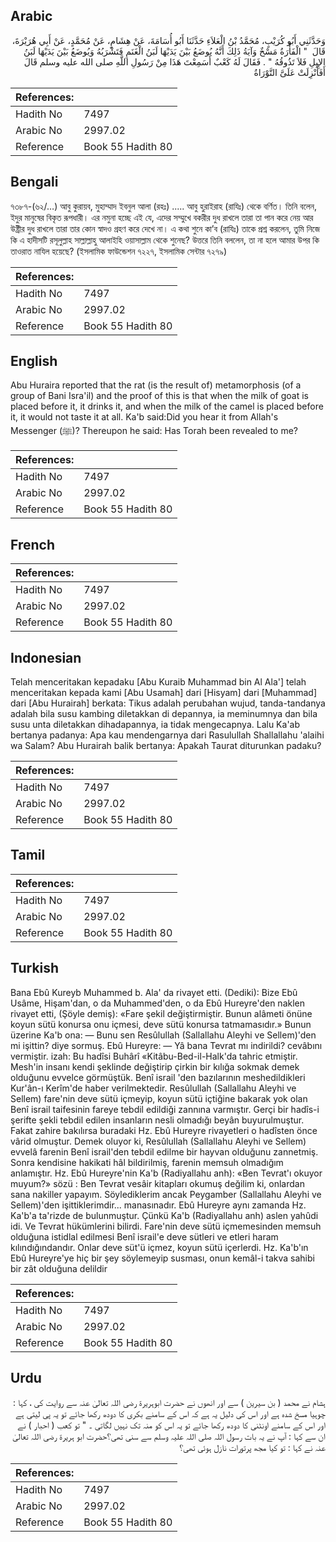 ## Arabic


<div dir="rtl" lang="ar" style={{fontSize:'larger',backgroundColor:'#f8f9fa',padding:20}}>
وَحَدَّثَنِي أَبُو كُرَيْبٍ، مُحَمَّدُ بْنُ الْعَلاَءِ حَدَّثَنَا أَبُو أُسَامَةَ، عَنْ هِشَامٍ، عَنْ مُحَمَّدٍ، عَنْ أَبِي هُرَيْرَةَ، قَالَ ‏ "‏ الْفَأْرَةُ مَسْخٌ وَآيَةُ ذَلِكَ أَنَّهُ يُوضَعُ بَيْنَ يَدَيْهَا لَبَنُ الْغَنَمِ فَتَشْرَبُهُ وَيُوضَعُ بَيْنَ يَدَيْهَا لَبَنُ الإِبِلِ فَلاَ تَذُوقُهُ ‏"‏ ‏.‏ فَقَالَ لَهُ كَعْبٌ أَسَمِعْتَ هَذَا مِنْ رَسُولِ اللَّهِ صلى الله عليه وسلم قَالَ أَفَأُنْزِلَتْ عَلَىَّ التَّوْرَاةُ
</div>
<div style={{backgroundColor:'#f8f9fa',padding:20, marginBottom: 10}}><table> <thead> <tr> <th>References:</th> <th></th> </tr> </thead> <tbody><tr><td>Hadith No</td><td>7497</td></tr><tr><td>Arabic No</td><td>2997.02</td></tr><tr><td>Reference</td><td>Book 55 Hadith 80</td></tr></tbody></table></div>

## Bengali


<div dir="ltr" lang="bn" style={{fontSize:'larger',backgroundColor:'#f8f9fa',padding:20}}>
৭৩৮৭-(৬২/…) আবু কুরায়ব, মুহাম্মাদ ইবনুল আলা (রহঃ) ..... আবু হুরাইরাহ (রাযিঃ) থেকে বর্ণিত। তিনি বলেন, ইদুর মানুষের বিকৃত রূপধারী। এর নমুনা হচ্ছে এই যে, এদের সম্মুখে বকরীর দুধ রাখলে তারা তা পান করে নেয় আর উষ্ট্রীর দুধ রাখলে তারা তার কোন স্বাদও গ্রহণ করে দেখে না। এ কথা শুনে কা’ব (রাযিঃ) তাকে প্রশ্ন করলেন, তুমি নিজে কি এ হাদীসটি রসূলুল্লাহ সাল্লাল্লাহু আলাইহি ওয়াসাল্লাম থেকে শুনেছ? উত্তরে তিনি বললেন, তা না হলে আমার উপর কি তাওরাত নাযিল হয়েছে? (ইসলামিক ফাউন্ডেশন ৭২২৭, ইসলামিক সেন্টার ৭২৭৯)
</div>
<div style={{backgroundColor:'#f8f9fa',padding:20, marginBottom: 10}}><table> <thead> <tr> <th>References:</th> <th></th> </tr> </thead> <tbody><tr><td>Hadith No</td><td>7497</td></tr><tr><td>Arabic No</td><td>2997.02</td></tr><tr><td>Reference</td><td>Book 55 Hadith 80</td></tr></tbody></table></div>

## English


<div dir="ltr" lang="en" style={{fontSize:'larger',backgroundColor:'#f8f9fa',padding:20}}>
Abu Huraira reported that the rat (is the result of) metamorphosis (of a group of Bani Isra'il) and the proof of this is that when the milk of goat is placed before it, it drinks it, and when the milk of the camel is placed before it, it would not taste it at all. Ka'b said:Did you hear it from Allah's Messenger (ﷺ)? Thereupon he said: Has Torah been revealed to me?
</div>
<div style={{backgroundColor:'#f8f9fa',padding:20, marginBottom: 10}}><table> <thead> <tr> <th>References:</th> <th></th> </tr> </thead> <tbody><tr><td>Hadith No</td><td>7497</td></tr><tr><td>Arabic No</td><td>2997.02</td></tr><tr><td>Reference</td><td>Book 55 Hadith 80</td></tr></tbody></table></div>

## French


<div dir="ltr" lang="fr" style={{fontSize:'larger',backgroundColor:'#f8f9fa',padding:20}}>

</div>
<div style={{backgroundColor:'#f8f9fa',padding:20, marginBottom: 10}}><table> <thead> <tr> <th>References:</th> <th></th> </tr> </thead> <tbody><tr><td>Hadith No</td><td>7497</td></tr><tr><td>Arabic No</td><td>2997.02</td></tr><tr><td>Reference</td><td>Book 55 Hadith 80</td></tr></tbody></table></div>

## Indonesian


<div dir="ltr" lang="id" style={{fontSize:'larger',backgroundColor:'#f8f9fa',padding:20}}>
Telah menceritakan kepadaku [Abu Kuraib Muhammad bin Al Ala'] telah menceritakan kepada kami [Abu Usamah] dari [Hisyam] dari [Muhammad] dari [Abu Hurairah] berkata: Tikus adalah perubahan wujud, tanda-tandanya adalah bila susu kambing diletakkan di depannya, ia meminumnya dan bila susu unta diletakkan dihadapannya, ia tidak mengecapnya. Lalu Ka'ab bertanya padanya: Apa kau mendengarnya dari Rasulullah Shallallahu 'alaihi wa Salam? Abu Hurairah balik bertanya: Apakah Taurat diturunkan padaku?
</div>
<div style={{backgroundColor:'#f8f9fa',padding:20, marginBottom: 10}}><table> <thead> <tr> <th>References:</th> <th></th> </tr> </thead> <tbody><tr><td>Hadith No</td><td>7497</td></tr><tr><td>Arabic No</td><td>2997.02</td></tr><tr><td>Reference</td><td>Book 55 Hadith 80</td></tr></tbody></table></div>

## Tamil


<div dir="ltr" lang="ta" style={{fontSize:'larger',backgroundColor:'#f8f9fa',padding:20}}>

</div>
<div style={{backgroundColor:'#f8f9fa',padding:20, marginBottom: 10}}><table> <thead> <tr> <th>References:</th> <th></th> </tr> </thead> <tbody><tr><td>Hadith No</td><td>7497</td></tr><tr><td>Arabic No</td><td>2997.02</td></tr><tr><td>Reference</td><td>Book 55 Hadith 80</td></tr></tbody></table></div>

## Turkish


<div dir="ltr" lang="tr" style={{fontSize:'larger',backgroundColor:'#f8f9fa',padding:20}}>
Bana Ebû Kureyb Muhammed b. Ala' da rivayet etti. (Dediki): Bize Ebû Usâme, Hişam'dan, o da Muhammed'den, o da Ebû Hureyre'den naklen rivayet etti, (Şöyle demiş): «Fare şekil değiştirmiştir. Bunun alâmeti önüne koyun sütü konursa onu içmesi, deve sütü konursa tatmamasıdır.» Bunun üzerine Ka'b ona: — Bunu sen Resûlullah (Sallallahu Aleyhi ve Sellem)'den mi işittin? diye sormuş. Ebû Hureyre: — Yâ bana Tevrat mı indirildi? cevâbını vermiştir. izah: Bu hadîsi Buhârî «Kitâbu-Bed-il-Halk'da tahric etmiştir. Mesh'in insanı kendi şeklinde değiştirip çirkin bir kılığa sokmak demek olduğunu evvelce görmüştük. Benî israil 'den bazılarının meshedildikleri Kur'ân-ı Kerîm'de haber verilmektedir. Resûlullah (Sallallahu Aleyhi ve Sellem) fare'nin deve sütü içmeyip, koyun sütü içtiğine bakarak yok olan Benî israil taifesinin fareye tebdil edildiği zannına varmıştır. Gerçi bir hadîs-i şerifte şekli tebdil edilen insanların nesli olmadığı beyân buyurulmuştur. Fakat zahire bakılırsa buradaki Hz. Ebû Hureyre rivayetleri o hadîsten önce vârid olmuştur. Demek oluyor ki, Resûlullah (Sallallahu Aleyhi ve Sellem) evvelâ farenin Benî israil'den tebdil edilme bir hayvan olduğunu zannetmiş. Sonra kendisine hakikati hâl bildirilmiş, farenin memsuh olmadığım anlamıştır. Hz. Ebû Hureyre'nin Ka'b (Radiyallahu anh): «Ben Tevrat'ı okuyor muyum?» sözü : Ben Tevrat vesâir kitapları okumuş değilim ki, onlardan sana nakiller yapayım. Söylediklerim ancak Peygamber (Sallallahu Aleyhi ve Sellem)'den işittiklerimdir... manasınadır. Ebû Hureyre aynı zamanda Hz. Ka'b'a ta'rizde de bulunmuştur. Çünkü Ka'b (Radiyallahu anh) aslen yahûdi idi. Ve Tevrat hükümlerini bilirdi. Fare'nin deve sütü içmemesinden memsuh olduğuna istidlal edilmesi Benî israil'e deve sütleri ve etleri haram kılındığındandır. Onlar deve süt'ü içmez, koyun sütü içerlerdi. Hz. Ka'b'ın Ebû Hureyre'ye hiç bir şey söylemeyip susması, onun kemâl-i takva sahibi bir zât olduğuna delildir
</div>
<div style={{backgroundColor:'#f8f9fa',padding:20, marginBottom: 10}}><table> <thead> <tr> <th>References:</th> <th></th> </tr> </thead> <tbody><tr><td>Hadith No</td><td>7497</td></tr><tr><td>Arabic No</td><td>2997.02</td></tr><tr><td>Reference</td><td>Book 55 Hadith 80</td></tr></tbody></table></div>

## Urdu


<div dir="rtl" lang="ur" style={{fontSize:'larger',backgroundColor:'#f8f9fa',padding:20}}>
ہشام نے محمد ( بن سیرین ) سے اور انھوں نے حضرت ابوہریرۃ رضی اللہ تعالیٰ عنہ سے روایت کی ، کہا : چوہیا مسخ شدہ ہے اور اس کی دلیل یہ ہے کہ اس کے سامنے بکری کا دودھ رکھا جائے تو یہ پی لیتی ہے اور اس کے سامنے اونٹنی کا دودھ رکھا جائے تو یہ اس کو منہ تک نہیں لگاتی ۔ " تو کعب ( احبار ) نے ان سے کہا : آپ نے یہ بات رسول اللہ صلی اللہ علیہ وسلم سے سنی تھی؟حضرت ابو ہریرۃ رضی اللہ تعالیٰ عنہ نے کہا : تو کیا مجھ پرتورات نازل ہوئی تھی؟
</div>
<div style={{backgroundColor:'#f8f9fa',padding:20, marginBottom: 10}}><table> <thead> <tr> <th>References:</th> <th></th> </tr> </thead> <tbody><tr><td>Hadith No</td><td>7497</td></tr><tr><td>Arabic No</td><td>2997.02</td></tr><tr><td>Reference</td><td>Book 55 Hadith 80</td></tr></tbody></table></div>